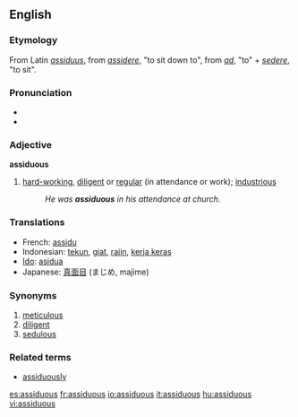 ==English==
===Etymology===
From Latin ''[[assiduus]]'', from ''[[assidere]]'', "to sit down to", from ''[[ad#Latin|ad]]'', "to" + ''[[sedere]]'', "to sit".
===Pronunciation===
*{{IPA|/əˈsɪdjʒʊəs/}}
*{{audio|en-us-assiduous.ogg|Audio (US)}}


===Adjective===
'''assiduous'''
# [[hard-working]], [[diligent]] or [[regular]] (in attendance or work); [[industrious]]
#:''He was '''assiduous''' in his attendance at church.''
===Translations===
*French: [[assidu]]
*Indonesian: [[tekun]], [[giat]], [[rajin]], [[kerja keras]]
*[[Ido]]: [[asidua]]
*Japanese: [[真面目]] (まじめ, majime)

===Synonyms===
#[[meticulous]]
#[[diligent]]
#[[sedulous]]

===Related terms===
* [[assiduously]]

[[es:assiduous]]
[[fr:assiduous]]
[[io:assiduous]]
[[it:assiduous]]
[[hu:assiduous]]
[[vi:assiduous]]